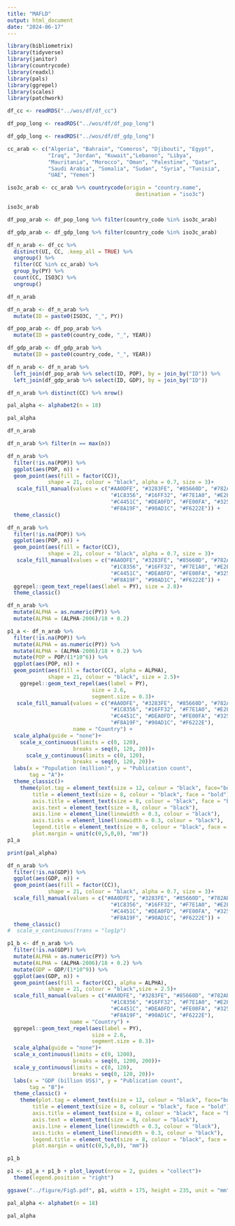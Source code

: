 ---
title: "MAFLD"
output: html_document
date: "2024-06-17"
---

```{r}
library(bibliometrix)
library(tidyverse)
library(janitor)
library(countrycode)
library(readxl)
library(pals)
library(ggrepel)
library(scales)
library(patchwork)
```


```{r}
df_cc <- readRDS("../wos/df/df_cc")
```


```{r}
df_pop_long <- readRDS("../wos/df/df_pop_long")

df_gdp_long <- readRDS("../wos/df/df_gdp_long")
```


```{r}
cc_arab <- c("Algeria", "Bahrain", "Comoros", "Djibouti", "Egypt", 
             "Iraq", "Jordan", "Kuwait","Lebanon", "Libya", 
             "Mauritania", "Morocco", "Oman", "Palestine", "Qatar",
             "Saudi Arabia", "Somalia", "Sudan", "Syria", "Tunisia",
             "UAE", "Yemen")
```

```{r}
iso3c_arab <- cc_arab %>% countrycode(origin = "country.name",
                                         destination = "iso3c")

iso3c_arab
```
```{r}
df_pop_arab <- df_pop_long %>% filter(country_code %in% iso3c_arab)
```


```{r}
df_gdp_arab <- df_gdp_long %>% filter(country_code %in% iso3c_arab)
```

```{r}
df_n_arab <- df_cc %>%
  distinct(UI, CC, .keep_all = TRUE) %>%
  ungroup() %>%
  filter(CC %in% cc_arab) %>%
  group_by(PY) %>%
  count(CC, ISO3C) %>%
  ungroup()

df_n_arab
```

```{r}
df_n_arab <- df_n_arab %>%
  mutate(ID = paste0(ISO3C, "_", PY))
```

```{r}
df_pop_arab <- df_pop_arab %>%
  mutate(ID = paste0(country_code, "_", YEAR))
```

```{r}
df_gdp_arab <- df_gdp_arab %>%
  mutate(ID = paste0(country_code, "_", YEAR))
```

```{r}
df_n_arab <- df_n_arab %>%
  left_join(df_pop_arab %>% select(ID, POP), by = join_by("ID")) %>%
  left_join(df_gdp_arab %>% select(ID, GDP), by = join_by("ID"))
```

```{r}
df_n_arab %>% distinct(CC) %>% nrow()
```

```{r}
pal_alpha <- alphabet2(n = 18)

pal_alpha
```

```{r}
df_n_arab
```

```{r}
df_n_arab %>% filter(n == max(n))
```


```{r}
df_n_arab %>%
  filter(!is.na(POP)) %>%
  ggplot(aes(POP, n)) +
  geom_point(aes(fill = factor(CC)),
             shape = 21, colour = "black", alpha = 0.7, size = 3)+
   scale_fill_manual(values = c("#AA0DFE", "#3283FE", "#85660D", "#782AB6", "#565656",
                                 "#1C8356", "#16FF32", "#F7E1A0", "#E2E2E2", "#1CBE4F",
                                 "#C4451C", "#DEA0FD", "#FE00FA", "#325A9B", "#FEAF16",
                                 "#F8A19F", "#90AD1C", "#F6222E")) +
  theme_classic()
```

```{r}
df_n_arab %>%
  filter(!is.na(POP)) %>%
  ggplot(aes(POP, n)) +
  geom_point(aes(fill = factor(CC)),
             shape = 21, colour = "black", alpha = 0.7, size = 3)+
   scale_fill_manual(values = c("#AA0DFE", "#3283FE", "#85660D", "#782AB6", "#565656",
                                 "#1C8356", "#16FF32", "#F7E1A0", "#E2E2E2", "#1CBE4F",
                                 "#C4451C", "#DEA0FD", "#FE00FA", "#325A9B", "#FEAF16",
                                 "#F8A19F", "#90AD1C", "#F6222E")) +
  ggrepel::geom_text_repel(aes(label = PY), size = 2.8)+
  theme_classic()
```


```{r}
df_n_arab %>%
  mutate(ALPHA = as.numeric(PY)) %>%
  mutate(ALPHA = (ALPHA-2006)/18 + 0.2)
```


```{r}
p1_a <- df_n_arab %>%
  filter(!is.na(POP)) %>%
  mutate(ALPHA = as.numeric(PY)) %>%
  mutate(ALPHA = (ALPHA-2006)/18 + 0.2) %>%
  mutate(POP = POP/(1*10^6)) %>%
  ggplot(aes(POP, n)) +
  geom_point(aes(fill = factor(CC), alpha = ALPHA),
             shape = 21, colour = "black", size = 2.5)+
    ggrepel::geom_text_repel(aes(label = PY),
                           size = 2.6,
                           segment.size = 0.3)+
   scale_fill_manual(values = c("#AA0DFE", "#3283FE", "#85660D", "#782AB6", "#565656",
                                 "#1C8356", "#16FF32", "#F7E1A0", "#E2E2E2", "#1CBE4F",
                                 "#C4451C", "#DEA0FD", "#FE00FA", "#325A9B", "#FEAF16",
                                 "#F8A19F", "#90AD1C", "#F6222E"),
                     name = "Country") +
  scale_alpha(guide = "none")+
    scale_x_continuous(limits = c(0, 120),
                     breaks = seq(0, 120, 20))+
      scale_y_continuous(limits = c(0, 120),
                     breaks = seq(0, 120, 20))+
  labs(x = "Population (million)", y = "Publication count",
       tag = "A")+
  theme_classic()+
    theme(plot.tag = element_text(size = 12, colour = "black", face="bold"),
        title = element_text(size = 8, colour = "black", face = "bold"),
        axis.title = element_text(size = 8, colour = "black", face = "bold"),
        axis.text = element_text(size = 8, colour = "black"),
        axis.line = element_line(linewidth = 0.3, colour = "black"),
        axis.ticks = element_line(linewidth = 0.3, colour = "black"),
        legend.title = element_text(size = 8, colour = "black", face = "bold"),
        plot.margin = unit(c(0,5,0,0), "mm"))
p1_a
```



```{r}
print(pal_alpha)
```


```{r}
df_n_arab %>%
  filter(!is.na(GDP)) %>%
  ggplot(aes(GDP, n)) +
  geom_point(aes(fill = factor(CC)),
             shape = 21, colour = "black", alpha = 0.7, size = 3)+
  scale_fill_manual(values = c("#AA0DFE", "#3283FE", "#85660D", "#782AB6", "#565656",
                                 "#1C8356", "#16FF32", "#F7E1A0", "#E2E2E2", "#1CBE4F",
                                 "#C4451C", "#DEA0FD", "#FE00FA", "#325A9B", "#FEAF16",
                                 "#F8A19F", "#90AD1C", "#F6222E")) +
  theme_classic() 
#  scale_x_continuous(trans = "log1p")
```

```{r}
p1_b <- df_n_arab %>%
  filter(!is.na(GDP)) %>%
  mutate(ALPHA = as.numeric(PY)) %>%
  mutate(ALPHA = (ALPHA-2006)/18 + 0.2) %>%
  mutate(GDP = GDP/(1*10^9)) %>%
  ggplot(aes(GDP, n)) +
  geom_point(aes(fill = factor(CC), alpha = ALPHA),
             shape = 21, colour = "black",size = 2.5)+
  scale_fill_manual(values = c("#AA0DFE", "#3283FE", "#85660D", "#782AB6", "#565656",
                                 "#1C8356", "#16FF32", "#F7E1A0", "#E2E2E2", "#1CBE4F",
                                 "#C4451C", "#DEA0FD", "#FE00FA", "#325A9B", "#FEAF16",
                                 "#F8A19F", "#90AD1C", "#F6222E"),
                    name = "Country") +
  ggrepel::geom_text_repel(aes(label = PY),
                           size = 2.6,
                           segment.size = 0.3)+
  scale_alpha(guide = "none")+
  scale_x_continuous(limits = c(0, 1200),
                     breaks = seq(0, 1200, 200))+
  scale_y_continuous(limits = c(0, 120),
                     breaks = seq(0, 120, 20))+
  labs(x = "GDP (billion US$)", y = "Publication count",
       tag = "B")+
  theme_classic() +
    theme(plot.tag = element_text(size = 12, colour = "black", face="bold"),
        title = element_text(size = 8, colour = "black", face = "bold"),
        axis.title = element_text(size = 8, colour = "black", face = "bold"),
        axis.text = element_text(size = 8, colour = "black"),
        axis.line = element_line(linewidth = 0.3, colour = "black"),
        axis.ticks = element_line(linewidth = 0.3, colour = "black"),
        legend.title = element_text(size = 8, colour = "black", face = "bold"),
        plot.margin = unit(c(0,5,0,0), "mm"))

p1_b
```

```{r}
p1 <- p1_a + p1_b + plot_layout(nrow = 2, guides = "collect")+
  theme(legend.position = "right")

ggsave("../figure/Fig5.pdf", p1, width = 175, height = 235, unit = "mm")
```


```{r}
pal_alpha <- alphabet(n = 18)

pal_alpha
```

```{r}

```

